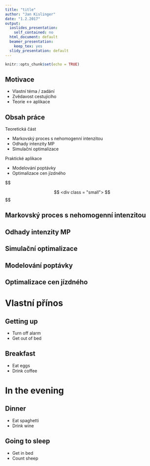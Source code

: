 ```yaml
---
title: "title"
author: "Jan Kislinger"
date: "1.2.2017"
output:
  ioslides_presentation:
    self_contained: no
  html_document: default
  beamer_presentation:
    keep_tex: yes
  slidy_presentation: default
---
```


```r
knitr::opts_chunk$set(echo = TRUE)
```


## Motivace

- Vlastní téma / zadání
- Zvědavost cestujícího
- Teorie $\leftrightarrow$ aplikace



## Obsah práce

Teoretická část

- Markovský proces s nehomogenní intenzitou
- Odhady intenzity MP
- Simulační optimalizace

Praktické aplikace

- Modelování poptávky
- Optimalizace cen jízdného


$$
\newcommand{\R}{\mathbb{R}}
\newcommand{\st}{\textrm{s.t.}}

$$
<div class = "small">
$$\begin{aligned}
		& \underset{\mathbf{p}_1, ..., \mathbf{p}_M}{\max} & & \mathbb{E} [\mathbf{p}_{m}^{\top} (\mathbf{z}_m - \mathbf{z}_{m-1})] - \theta \left[ \sum_{m=1}^M \Phi_1 (\mathbf{p}_m) + \sum_{m=2}^M \Phi_2 (\mathbf{p}_m) \right] \\
		& \st & & \mathbf{p}_m \in \R^{\binom{K}{2}}, \qquad m = 1, ..., M
\end{aligned}$$
</div>


## Markovský proces s nehomogenní intenzitou
## Odhady intenzity MP
## Simulační optimalizace
## Modelování poptávky
## Optimalizace cen jízdného

# Vlastní přínos

## Getting up

- Turn off alarm
- Get out of bed

## Breakfast

- Eat eggs
- Drink coffee

# In the evening

## Dinner

- Eat spaghetti
- Drink wine

## Going to sleep

- Get in bed
- Count sheep
